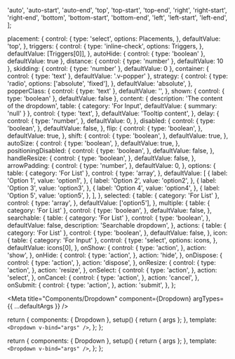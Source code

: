 
  'auto',
  'auto-start',
  'auto-end',
  'top',
  'top-start',
  'top-end',
  'right',
  'right-start',
  'right-end',
  'bottom',
  'bottom-start',
  'bottom-end',
  'left',
  'left-start',
  'left-end',
];

  placement: {
    control: {
      type: 'select',
      options: Placements,
    },
    defaultValue: 'top',
  },
  triggers: {
    control: {
      type: 'inline-check',
      options: Triggers,
    },
    defaultValue: [Triggers[0]],
  },
  autoHide: { control: { type: 'boolean' }, defaultValue: true },
  distance: { control: { type: 'number' }, defaultValue: 10 },
  skidding: { control: { type: 'number' }, defaultValue: 0 },
  container: { control: { type: 'text' }, defaultValue: '.v-popper' },
  strategy: {
    control: {
      type: 'radio',
      options: ['absolute', 'fixed'],
    },
    defaultValue: 'absolute',
  },
  popperClass: {
    control: { type: 'text' },
    defaultValue: '',
  },
  shown: { control: { type: 'boolean' }, defaultValue: false },
  content: {
    description: 'The content of the dropdown',
    table: { category: 'For Input', defaultValue: { summary: 'null' } },
    control: {
      type: 'text',
    },
    defaultValue: 'Tooltip content',
  },
  delay: {
    control: {
      type: 'number',
    },
    defaultValue: 0,
  },
  disabled: {
    control: {
      type: 'boolean',
    },
    defaultValue: false,
  },
  flip: {
    control: {
      type: 'boolean',
    },
    defaultValue: true,
  },
  shift: {
    control: {
      type: 'boolean',
    },
    defaultValue: true,
  },
  autoSize: {
    control: {
      type: 'boolean',
    },
    defaultValue: true,
  },
  positioningDisabled: {
    control: {
      type: 'boolean',
    },
    defaultValue: false,
  },
  handleResize: {
    control: {
      type: 'boolean',
    },
    defaultValue: false,
  },
  arrowPadding: {
    control: {
      type: 'number',
    },
    defaultValue: 0,
  },
  options: {
    table: { category: 'For List' },
    control: {
      type: 'array',
    },
    defaultValue: [
      {
        label: 'Option 1',
        value: 'option1',
      },
      {
        label: 'Option 2',
        value: 'option2',
      },
      {
        label: 'Option 3',
        value: 'option3',
      },
      {
        label: 'Option 4',
        value: 'option4',
      },
      {
        label: 'Option 5',
        value: 'option5',
      },
    ],
  },
  selected: {
    table: { category: 'For List' },
    control: {
      type: 'array',
    },
    defaultValue: ['option5'],
  },
  multiple: {
    table: { category: 'For List' },
    control: {
      type: 'boolean',
    },
    defaultValue: false,
  },
  searchable: {
    table: { category: 'For List' },
    control: {
      type: 'boolean',
    },
    defaultValue: false,
    description: '<span>Searchable dropdown</span>',
  },
  actions: {
    table: { category: 'For List' },
    control: {
      type: 'boolean',
    },
    defaultValue: false,
  },
  icon: {
    table: { category: 'For Input' },
    control: {
      type: 'select',
      options: icons,
    },
    defaultValue: icons[0],
  },
  onShow: {
    control: {
      type: 'action',
    },
    action: 'show',
  },
  onHide: {
    control: {
      type: 'action',
    },
    action: 'hide',
  },
  onDispose: {
    control: {
      type: 'action',
    },
    action: 'dispose',
  },
  onResize: {
    control: {
      type: 'action',
    },
    action: 'resize',
  },
  onSelect: {
    control: {
      type: 'action',
    },
    action: 'select',
  },
  onCancel: {
    control: {
      type: 'action',
    },
    action: 'cancel',
  },
  onSubmit: {
    control: {
      type: 'action',
    },
    action: 'submit',
  },
};

<Meta
  title="Components/Dropdown"
  component={Dropdown}
  argTypes={{ ...defaultArgs }}
/>

  return {
    components: { Dropdown },
    setup() {
      return { args };
    },
    template: `<Dropdown v-bind="args" />`,
  };
};

  return {
    components: { Dropdown },
    setup() {
      return { args };
    },
    template: `<Dropdown v-bind="args" />`,
  };
};

<Canvas>
  <Story name="Default" argTypes={{ ...Default.argTypes }} args={{}} />
</Canvas>

<ArgsTable story="Default" />

<Canvas>
  <Story
    name="With Icon"
    argTypes={{ ...WithIcon.argTypes }}
    args={{ content: '', autoSize: false }}
  />
</Canvas>

<ArgsTable story="With Icon" />
